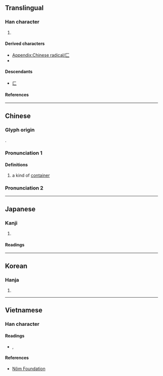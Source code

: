 {{also|匸|ㄈ|ㄷ|コ}}
{{character info}}
{{character info|⼕}}
==Translingual==
{{stroke order|type=animate}}

===Han character===
{{Han char|rn=22|rad=匚|as=00|sn=2|four=71710|canj=MV|ids=⿱一𠃊}}

# {{mul-kangxi radical-def}}

====Derived characters====
* [[Appendix:Chinese radical/匚]]
* {{l|mul|[[汇]], [[叵]], [[𧈟]], [[惬]], [[箧]], [[䑞]]}}

====Descendants====
* [[ㄈ]]

====References====
{{Han ref|kx=0153.100|dkj=02595|dj=0344.260|hdz=10081.030|uh=531A}}

----

==Chinese==
{{zh-forms|alt=𠥓,𠤬}}

===Glyph origin===
{{Han etym}}
{{liushu|p}}.

===Pronunciation 1===
{{zh-pron
|m=fāng
|c=fong1
|h=pfs=fông
|mn=hong
|w=
|mc=y
|oc=y
|cat=
}}

====Definitions====
{{zh-hanzi}}

# a kind of [[container]]

===Pronunciation 2===
{{zh-see|放|v}}
{{zh-see|方|a}}

----

==Japanese==

===Kanji===
{{ja-kanji|grade=|rs=匚00}}

# {{rfdef|ja|sort=匚00}}

====Readings====
{{ja-readings
|goon=ほう
|kanon=ほう
|kun=はこ
}}

----

==Korean==

===Hanja===
{{ko-hanja|방}}

# {{rfdef|ko|sort=匚00}}

----

==Vietnamese==

===Han character===
{{vi-readings|rs=匚00}}

====Readings====
* {{l|vi|phương}}, {{l|vi|hệ}}

====References====
* [http://nomfoundation.org/common/nom_details.php?codepoint=531a Nôm Foundation]

[[Category:CJKV radicals| ]]

{{cln|vi|nouns}}